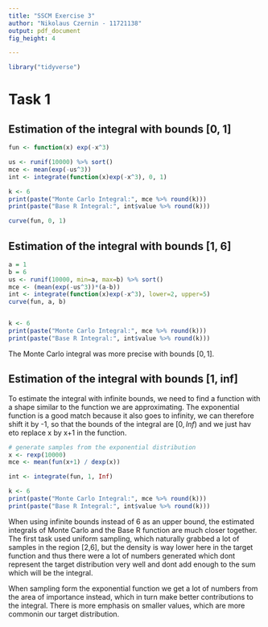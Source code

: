 ```yaml
---
title: "SSCM Exercise 3"
author: "Nikolaus Czernin - 11721138"
output: pdf_document
fig_height: 4 

---
```


```r
library("tidyverse")

```

# Task 1

## Estimation of the integral with bounds [0, 1]
```r

fun <- function(x) exp(-x^3)

us <- runif(10000) %>% sort()
mce <- mean(exp(-us^3)) 
int <- integrate(function(x)exp(-x^3), 0, 1) 

k <- 6
print(paste("Monte Carlo Integral:", mce %>% round(k)))
print(paste("Base R Integral:", int$value %>% round(k)))

curve(fun, 0, 1)
```

## Estimation of the integral with bounds [1, 6]

```r
a = 1
b = 6
us <- runif(10000, min=a, max=b) %>% sort()
mce <- (mean(exp(-us^3))*(a-b)) 
int <- integrate(function(x)exp(-x^3), lower=2, upper=5) 
curve(fun, a, b)


k <- 6
print(paste("Monte Carlo Integral:", mce %>% round(k)))
print(paste("Base R Integral:", int$value %>% round(k)))

```
The Monte Carlo integral was more precise with bounds $[0,1]$. 


## Estimation of the integral with bounds [1, inf]
To estimate the integral with infinite bounds, we need to find a function with a 
shape similar to the function we are approximating. 
The exponential function is a good match because it also goes to infinity, we can 
therefore shift it by -1, so that the bounds of the integral are $[0, Inf)$ and 
we just hav eto replace x by x+1 in the function. 



```r
# generate samples from the exponential distribution
x <- rexp(10000)
mce <- mean(fun(x+1) / dexp(x))

int <- integrate(fun, 1, Inf)

k <- 6
print(paste("Monte Carlo Integral:", mce %>% round(k)))
print(paste("Base R Integral:", int$value %>% round(k)))


```

When using infinite bounds instead of 6 as an upper bound, the estimated integrals 
of Monte Carlo and the Base R function are much closer together. 
The first task used uniform sampling, which naturally grabbed a lot of samples in the 
region [2,6], but the density is way lower here in the target function and thus 
there were a lot of numbers generated which dont represent the target distribution very well 
and dont add enough to the sum which will be the integral. 

When sampling form the exponential function we get a lot of numbers from the 
area of importance instead, which in turn make better contributions to the integral. 
There is more emphasis on smaller values, which are more commonin our target distribution. 




